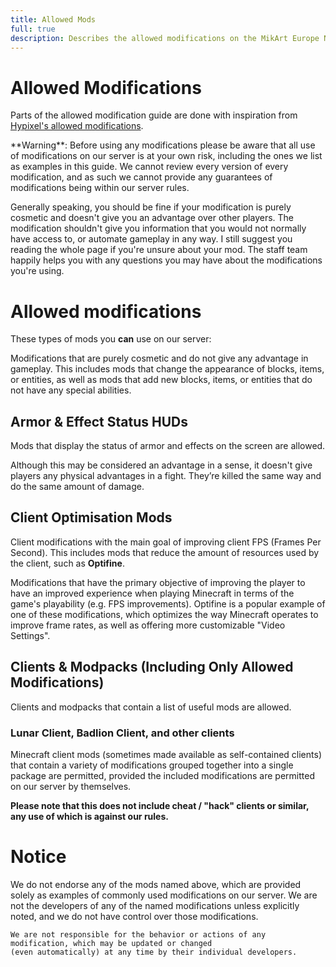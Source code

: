 ```yaml
---
title: Allowed Mods
full: true
description: Describes the allowed modifications on the MikArt Europe Network.
---
```


# Allowed Modifications

Parts of the allowed modification guide are done with inspiration from [Hypixel's allowed modifications](https://support.hypixel.net/hc/en-us/articles/6472550754962-Hypixel-Allowed-Modifications).

<Callout type="warning">
    **Warning**: Before using any modifications please be aware that all use of modifications on our server is at your
    own risk, including the ones we list as examples in this guide. We cannot review every version of every
    modification, and as such we cannot provide any guarantees of modifications being within our server rules.
</Callout>

Generally speaking, you should be fine if your modification is purely cosmetic and doesn't give you an advantage over other players.
The modification shouldn't give you information that you would not normally have access to, or automate gameplay in any way.
I still suggest you reading the whole page if you're unsure about your mod. The staff team happily helps you with any questions you
may have about the modifications you're using.

# Allowed modifications

These types of mods you **can** use on our server:

Modifications that are purely cosmetic and do not give any advantage in gameplay.
This includes mods that change the appearance of blocks, items, or entities,
as well as mods that add new blocks, items, or entities that do not have any special abilities.

## Armor & Effect Status HUDs

Mods that display the status of armor and effects on the screen are allowed.

Although this may be considered an advantage in a sense,
it doesn't give players any physical advantages in a fight.
They’re killed the same way and do the same amount of damage.

## Client Optimisation Mods

Client modifications with the main goal of improving client FPS (Frames Per Second).
This includes mods that reduce the amount of resources used by the client, such as **Optifine**.

Modifications that have the primary objective of improving the player to have an
improved experience when playing Minecraft in terms of the game's playability (e.g. FPS improvements).
Optifine is a popular example of one of these modifications,
which optimizes the way Minecraft operates to improve frame rates,
as well as offering more customizable "Video Settings".

## Clients & Modpacks (Including Only Allowed Modifications)

Clients and modpacks that contain a list of useful mods are allowed.

### Lunar Client, Badlion Client, and other clients

Minecraft client mods (sometimes made available as self-contained clients)
that contain a variety of modifications grouped together into a single package are permitted,
provided the included modifications are permitted on our server by themselves.

**Please note that this does not include cheat / "hack" clients or similar,
any use of which is against our rules.**

# Notice

<Callout>
    We do not endorse any of the mods named above, which are provided solely as examples of commonly
    used modifications on our server. We are not the developers of any of the named modifications
    unless explicitly noted, and we do not have control over those modifications.

    We are not responsible for the behavior or actions of any modification, which may be updated or changed
    (even automatically) at any time by their individual developers.

</Callout>
